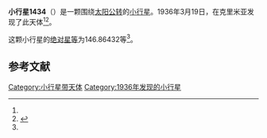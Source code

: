 {{Infobox planet
| bgcolour = #FFFFC0
| name = 1434 Margot
| symbol = 
| image = 
| caption = 
| discovery = yes
| discovery_ref = 
| discoverer = {{link-en|格里·尼明|Grigory Neujmin}}
| discovery_site = [[克里米亚|克里米亚]] 
| discovered = 1936年3月19日
| designations = yes
| mp_name = 
| named_after = 
| alt_names = 1936 FD1/ 1931 GM / 1931 HA / 1938 RD / 1938 UN / 1988 DU / A906 QA / A922 SD
| mp_category = [[主带小行星|主带小行星]]
| orbit_ref = <ref name="a">[http://ssd.jpl.nasa.gov/sbdb.cgi?sstr=1434 1434 Margot] {{Wayback|url=http://ssd.jpl.nasa.gov/sbdb.cgi?sstr=1434 |date=20201118152956 }}，小行星數據庫瀏覽器（JPL Small-Body Database Browser）－[[美国国家航空航天局|美国国家航空航天局]]喷气推进实验室</ref>
| epoch = 2456400.5 (2013年4月18日更新)
| aphelion = {{convert|3.2120608|AU|km|3|abbr=on|lk=out}}
| perihelion = {{convert|2.8355220|AU|km|3|abbr=on}}
| semimajor = {{convert|3.0237914|AU|km|3|abbr=on}}
| eccentricity = 0.0622627
| period = 1920.552505 [[日|日]]<br />5.26[[儒略年|儒略年]]
| avg_speed = 
| inclination = 10.80995
| asc_node = 152.51748
| mean_anomaly = 
| arg_peri = 146.86432
| satellites = 
| physical_characteristics = yes
| dimensions = 
| mass = 
| density = 
| surface_grav = 
| escape_velocity = 
| sidereal_day = 
| axial_tilt = 
| pole_ecliptic_lat = 
| pole_ecliptic_lon = 
| albedo = 
| temperatures= 
| temp_name1 = 
| mean_temp_1 = 
| max_temp_1 = 
| temp_name2 = 
| max_temp_2 = 
| spectral_type = 
| abs_magnitude = 146.86432
}}

'''小行星1434'''（{{lang-en|1434 Margot}}）是一颗围绕[[太阳|太阳]][[公转|公转]]的[[小行星|小行星]]。1936年3月19日，{{link-en|格里·尼明|Grigory Neujmin}}在克里米亚发现了此天体<ref name="a" /><ref>{{cite news|title=小行星列表|url=http://cfa-www.harvard.edu/iau/lists/NumberedMPs.txt|accessdate=2013-07-08|newspaper=哈佛大学|archive-date=2008-05-17|archive-url=https://web.archive.org/web/20080517010638/http://cfa-www.harvard.edu/iau/lists/NumberedMPs.txt|dead-url=no}}</ref>。

这颗小行星的[[绝对星等|绝对星等]]为146.86432等<ref name="a" />。

==参考文献==
{{reflist}}
{{Minor Planet Number|[[小行星1433|小行星1433]]|[[小行星1435|小行星1435]]}}

{{小天体}}

[[Category:小行星带天体|Category:小行星带天体]]
[[Category:1936年发现的小行星|Category:1936年发现的小行星]]

{{asteroid-stub}}